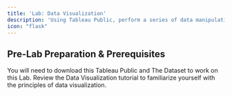 ```yaml
---
title: 'Lab: Data Visualization'
description: 'Using Tableau Public, perform a series of data manipulation and analysis tasks on Indonesia banking sector data provided by Sectors.'
icon: "flask"
---
```


## Pre-Lab Preparation & Prerequisites
<CardGroup cols={2}>
  <Card
    title="Environment Setup"
    icon="computer"
    href="/quickstart"
  >
    You will need to download this Tableau Public and The Dataset to work on this Lab.
  </Card>
  <Card
    title="The Data Visualization Fundamental"
    icon="key"
    href="/data-visualization/data_viz_fundamental"
  >
    Review the Data Visualization tutorial to familiarize yourself with the principles of data visualization.
  </Card>
</CardGroup>